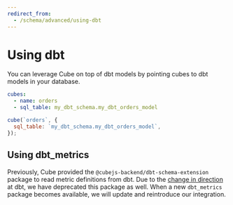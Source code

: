 ```yaml
---
redirect_from:
  - /schema/advanced/using-dbt
---
```


# Using dbt

You can leverage Cube on top of dbt models by pointing cubes to dbt models in
your database.

<CodeTabs>

```yaml
cubes:
  - name: orders
  - sql_table: my_dbt_schema.my_dbt_orders_model
```

```javascript
cube(`orders`, {
  sql_table: `my_dbt_schema.my_dbt_orders_model`,
});
```

</CodeTabs>

## Using dbt_metrics

<WarningBox>

Previously, Cube provided the `@cubejs-backend/dbt-schema-extension` package to
read metric definitions from dbt. Due to the [change in
direction][dbt-deprecation] at dbt, we have deprecated this package as well.
When a new `dbt_metrics` package becomes available, we will update and
reintroduce our integration.

</WarningBox>

[dbt-deprecation]: https://docs.getdbt.com/blog/deprecating-dbt-metrics
